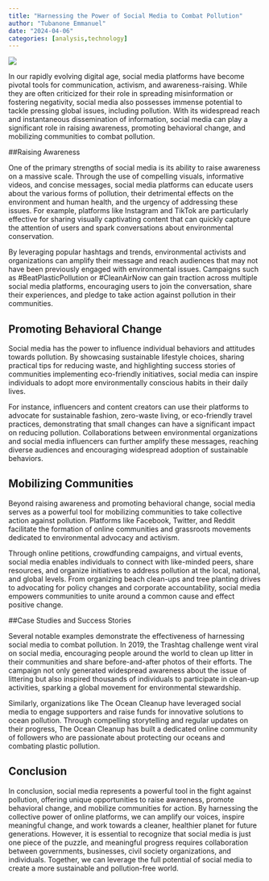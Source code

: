 ```yaml
---
title: "Harnessing the Power of Social Media to Combat Pollution"
author: "Tubanone Emmanuel"
date: "2024-04-06"
categories: [analysis,technology]
---
```


![](social-media.jpg)

In our rapidly evolving digital age, social media platforms have become pivotal tools for communication, activism, and awareness-raising. While they are often criticized for their role in spreading misinformation or fostering negativity, social media also possesses immense potential to tackle pressing global issues, including pollution. With its widespread reach and instantaneous dissemination of information, social media can play a significant role in raising awareness, promoting behavioral change, and mobilizing communities to combat pollution.

##Raising Awareness

One of the primary strengths of social media is its ability to raise awareness on a massive scale. Through the use of compelling visuals, informative videos, and concise messages, social media platforms can educate users about the various forms of pollution, their detrimental effects on the environment and human health, and the urgency of addressing these issues. For example, platforms like Instagram and TikTok are particularly effective for sharing visually captivating content that can quickly capture the attention of users and spark conversations about environmental conservation.

By leveraging popular hashtags and trends, environmental activists and organizations can amplify their message and reach audiences that may not have been previously engaged with environmental issues. Campaigns such as #BeatPlasticPollution or #CleanAirNow can gain traction across multiple social media platforms, encouraging users to join the conversation, share their experiences, and pledge to take action against pollution in their communities.

## Promoting Behavioral Change

Social media has the power to influence individual behaviors and attitudes towards pollution. By showcasing sustainable lifestyle choices, sharing practical tips for reducing waste, and highlighting success stories of communities implementing eco-friendly initiatives, social media can inspire individuals to adopt more environmentally conscious habits in their daily lives.

For instance, influencers and content creators can use their platforms to advocate for sustainable fashion, zero-waste living, or eco-friendly travel practices, demonstrating that small changes can have a significant impact on reducing pollution. Collaborations between environmental organizations and social media influencers can further amplify these messages, reaching diverse audiences and encouraging widespread adoption of sustainable behaviors.

## Mobilizing Communities

Beyond raising awareness and promoting behavioral change, social media serves as a powerful tool for mobilizing communities to take collective action against pollution. Platforms like Facebook, Twitter, and Reddit facilitate the formation of online communities and grassroots movements dedicated to environmental advocacy and activism.

Through online petitions, crowdfunding campaigns, and virtual events, social media enables individuals to connect with like-minded peers, share resources, and organize initiatives to address pollution at the local, national, and global levels. From organizing beach clean-ups and tree planting drives to advocating for policy changes and corporate accountability, social media empowers communities to unite around a common cause and effect positive change.

##Case Studies and Success Stories

Several notable examples demonstrate the effectiveness of harnessing social media to combat pollution. In 2019, the Trashtag challenge went viral on social media, encouraging people around the world to clean up litter in their communities and share before-and-after photos of their efforts. The campaign not only generated widespread awareness about the issue of littering but also inspired thousands of individuals to participate in clean-up activities, sparking a global movement for environmental stewardship.

Similarly, organizations like The Ocean Cleanup have leveraged social media to engage supporters and raise funds for innovative solutions to ocean pollution. Through compelling storytelling and regular updates on their progress, The Ocean Cleanup has built a dedicated online community of followers who are passionate about protecting our oceans and combating plastic pollution.

## Conclusion

In conclusion, social media represents a powerful tool in the fight against pollution, offering unique opportunities to raise awareness, promote behavioral change, and mobilize communities for action. By harnessing the collective power of online platforms, we can amplify our voices, inspire meaningful change, and work towards a cleaner, healthier planet for future generations. However, it is essential to recognize that social media is just one piece of the puzzle, and meaningful progress requires collaboration between governments, businesses, civil society organizations, and individuals. Together, we can leverage the full potential of social media to create a more sustainable and pollution-free world.